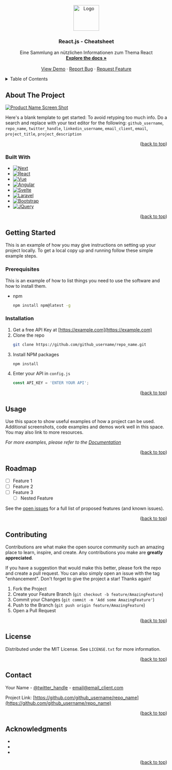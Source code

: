 
<!-- PROJECT LOGO -->
<br />
<div align="center">
  <a href="https://github.com/github_username/repo_name">
    <img src="images/logo.png" alt="Logo" width="80" height="80">
  </a>

<h3 align="center">React.js - Cheatsheet</h3>

  <p align="center">
    Eine Sammlung an nützlichen Informationen zum Thema React
    <br />
    <a href="https://github.com/github_username/repo_name"><strong>Explore the docs »</strong></a>
    <br />
    <br />
    <a href="https://github.com/github_username/repo_name">View Demo</a>
    ·
    <a href="https://github.com/github_username/repo_name/issues">Report Bug</a>
    ·
    <a href="https://github.com/github_username/repo_name/issues">Request Feature</a>
  </p>
</div>



<!-- TABLE OF CONTENTS -->
<details>
  <summary>Table of Contents</summary>
  <ol>
    <li>
      <a href="#about-the-project">About The Project</a>
      <ul>
        <li><a href="#built-with">Built With</a></li>
      </ul>
    </li>
    <li>
      <a href="#getting-started">Getting Started</a>
      <ul>
        <li><a href="#prerequisites">Prerequisites</a></li>
        <li><a href="#installation">Installation</a></li>
      </ul>
    </li>
    <li><a href="#usage">Usage</a></li>
    <li><a href="#roadmap">Roadmap</a></li>
    <li><a href="#contributing">Contributing</a></li>
    <li><a href="#license">License</a></li>
    <li><a href="#contact">Contact</a></li>
    <li><a href="#acknowledgments">Acknowledgments</a></li>
  </ol>
</details>



<!-- ABOUT THE PROJECT -->
## About The Project

[![Product Name Screen Shot][product-screenshot]](https://example.com)

Here's a blank template to get started: To avoid retyping too much info. Do a search and replace with your text editor for the following: `github_username`, `repo_name`, `twitter_handle`, `linkedin_username`, `email_client`, `email`, `project_title`, `project_description`

<p align="right">(<a href="#readme-top">back to top</a>)</p>



### Built With

* [![Next][Next.js]][Next-url]
* [![React][React.js]][React-url]
* [![Vue][Vue.js]][Vue-url]
* [![Angular][Angular.io]][Angular-url]
* [![Svelte][Svelte.dev]][Svelte-url]
* [![Laravel][Laravel.com]][Laravel-url]
* [![Bootstrap][Bootstrap.com]][Bootstrap-url]
* [![JQuery][JQuery.com]][JQuery-url]

<p align="right">(<a href="#readme-top">back to top</a>)</p>



<!-- GETTING STARTED -->
## Getting Started

This is an example of how you may give instructions on setting up your project locally.
To get a local copy up and running follow these simple example steps.

### Prerequisites

This is an example of how to list things you need to use the software and how to install them.
* npm
  ```sh
  npm install npm@latest -g
  ```

### Installation

1. Get a free API Key at [https://example.com](https://example.com)
2. Clone the repo
   ```sh
   git clone https://github.com/github_username/repo_name.git
   ```
3. Install NPM packages
   ```sh
   npm install
   ```
4. Enter your API in `config.js`
   ```js
   const API_KEY = 'ENTER YOUR API';
   ```

<p align="right">(<a href="#readme-top">back to top</a>)</p>



<!-- USAGE EXAMPLES -->
## Usage

Use this space to show useful examples of how a project can be used. Additional screenshots, code examples and demos work well in this space. You may also link to more resources.

_For more examples, please refer to the [Documentation](https://example.com)_

<p align="right">(<a href="#readme-top">back to top</a>)</p>



<!-- ROADMAP -->
## Roadmap

- [ ] Feature 1
- [ ] Feature 2
- [ ] Feature 3
    - [ ] Nested Feature

See the [open issues](https://github.com/github_username/repo_name/issues) for a full list of proposed features (and known issues).

<p align="right">(<a href="#readme-top">back to top</a>)</p>



<!-- CONTRIBUTING -->
## Contributing

Contributions are what make the open source community such an amazing place to learn, inspire, and create. Any contributions you make are **greatly appreciated**.

If you have a suggestion that would make this better, please fork the repo and create a pull request. You can also simply open an issue with the tag "enhancement".
Don't forget to give the project a star! Thanks again!

1. Fork the Project
2. Create your Feature Branch (`git checkout -b feature/AmazingFeature`)
3. Commit your Changes (`git commit -m 'Add some AmazingFeature'`)
4. Push to the Branch (`git push origin feature/AmazingFeature`)
5. Open a Pull Request

<p align="right">(<a href="#readme-top">back to top</a>)</p>



<!-- LICENSE -->
## License

Distributed under the MIT License. See `LICENSE.txt` for more information.

<p align="right">(<a href="#readme-top">back to top</a>)</p>



<!-- CONTACT -->
## Contact

Your Name - [@twitter_handle](https://twitter.com/twitter_handle) - email@email_client.com

Project Link: [https://github.com/github_username/repo_name](https://github.com/github_username/repo_name)

<p align="right">(<a href="#readme-top">back to top</a>)</p>



<!-- ACKNOWLEDGMENTS -->
## Acknowledgments

* []()
* []()
* []()

<p align="right">(<a href="#readme-top">back to top</a>)</p>



<!-- MARKDOWN LINKS & IMAGES -->
<!-- https://www.markdownguide.org/basic-syntax/#reference-style-links -->
[contributors-shield]: https://img.shields.io/github/contributors/github_username/repo_name.svg?style=for-the-badge
[contributors-url]: https://github.com/github_username/repo_name/graphs/contributors
[forks-shield]: https://img.shields.io/github/forks/github_username/repo_name.svg?style=for-the-badge
[forks-url]: https://github.com/github_username/repo_name/network/members
[stars-shield]: https://img.shields.io/github/stars/github_username/repo_name.svg?style=for-the-badge
[stars-url]: https://github.com/github_username/repo_name/stargazers
[issues-shield]: https://img.shields.io/github/issues/github_username/repo_name.svg?style=for-the-badge
[issues-url]: https://github.com/github_username/repo_name/issues
[license-shield]: https://img.shields.io/github/license/github_username/repo_name.svg?style=for-the-badge
[license-url]: https://github.com/github_username/repo_name/blob/master/LICENSE.txt
[linkedin-shield]: https://img.shields.io/badge/-LinkedIn-black.svg?style=for-the-badge&logo=linkedin&colorB=555
[linkedin-url]: https://linkedin.com/in/linkedin_username
[product-screenshot]: images/screenshot.png
[Next.js]: https://img.shields.io/badge/next.js-000000?style=for-the-badge&logo=nextdotjs&logoColor=white
[Next-url]: https://nextjs.org/
[React.js]: https://img.shields.io/badge/React-20232A?style=for-the-badge&logo=react&logoColor=61DAFB
[React-url]: https://reactjs.org/
[Vue.js]: https://img.shields.io/badge/Vue.js-35495E?style=for-the-badge&logo=vuedotjs&logoColor=4FC08D
[Vue-url]: https://vuejs.org/
[Angular.io]: https://img.shields.io/badge/Angular-DD0031?style=for-the-badge&logo=angular&logoColor=white
[Angular-url]: https://angular.io/
[Svelte.dev]: https://img.shields.io/badge/Svelte-4A4A55?style=for-the-badge&logo=svelte&logoColor=FF3E00
[Svelte-url]: https://svelte.dev/
[Laravel.com]: https://img.shields.io/badge/Laravel-FF2D20?style=for-the-badge&logo=laravel&logoColor=white
[Laravel-url]: https://laravel.com
[Bootstrap.com]: https://img.shields.io/badge/Bootstrap-563D7C?style=for-the-badge&logo=bootstrap&logoColor=white
[Bootstrap-url]: https://getbootstrap.com
[JQuery.com]: https://img.shields.io/badge/jQuery-0769AD?style=for-the-badge&logo=jquery&logoColor=white
[JQuery-url]: https://jquery.com 
